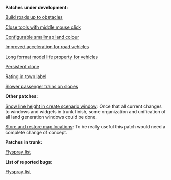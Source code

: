 '''Patches under development:'''


[http://www.tt-forums.net/viewtopic.php?f=33&t=46189 Build roads up to obstacles]

[http://www.tt-forums.net/viewtopic.php?f=33&t=44853 Close tools with middle mouse click]

[http://www.tt-forums.net/viewtopic.php?f=33&t=46601 Configurable smallmap land colour]

[http://www.tt-forums.net/viewtopic.php?f=33&t=44714 Improved acceleration for road vehicles]

[http://www.tt-forums.net/viewtopic.php?f=33&t=44544 Long format model life property for vehicles]

[http://www.tt-forums.net/viewtopic.php?f=33&t=44853 Persistent clone]

[http://www.tt-forums.net/viewtopic.php?f=33&t=42598 Rating in town label]

[http://www.tt-forums.net/viewtopic.php?f=33&t=46544 Slower passenger trains on slopes]


'''Other patches:'''

[http://www.tt-forums.net/viewtopic.php?f=33&t=41446 Snow line height in create scenario window]: Once that all current changes to windows and widgets in trunk finish, some organization and unification of all land generation windows could be done.

[http://www.tt-forums.net/viewtopic.php?f=33&t=42556 Store and restore map locations]: To be really useful this patch would need a complete change of concept.


'''Patches in trunk:'''

[http://bugs.openttd.org/?do=index&project=1&type%5B0%5D=4&sev%5B0%5D=&pri%5B0%5D=&due%5B0%5D=&cat%5B0%5D=&status%5B0%5D=closed&percent%5B0%5D=&opened=Terkhen&reported%5B0%5D= Flyspray list]


'''List of reported bugs:'''

[http://bugs.openttd.org/?do=index&project=1&type%5B0%5D=1&sev%5B0%5D=&pri%5B0%5D=&due%5B0%5D=&cat%5B0%5D=&status%5B0%5D=&percent%5B0%5D=&opened=Terkhen&reported%5B0%5D= Flyspray list]